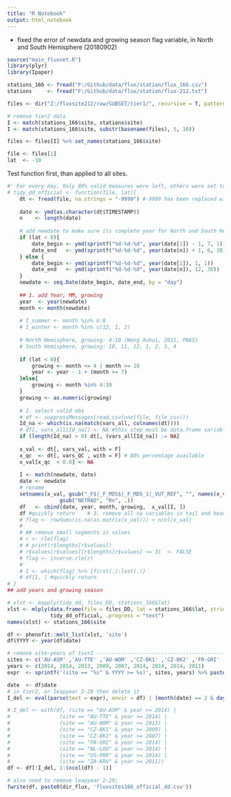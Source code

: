 ```yaml
---
title: "R Notebook"
output: html_notebook
---
```


- fixed the error of newdata and growing season flag variable, in North and 
South Hemisphere (20180902)

```r
source("main_fluxnet.R")
library(plyr)
library(Ipaper)

stations_166 <- fread("F:/Github/data/flux/station/flux_166.csv")
stations     <- fread("F:/Github/data/flux/station/flux-212.txt")

files <- dir("Z:/fluxsite212/raw/SUBSET/tier1/", recursive = T, pattern = "*.SUBSET_DD_*.", full.names = T)

# remove tier2 data
I <- match(stations_166$site, stations$site)
I <- match(stations_166$site, substr(basename(files), 5, 10))

files <- files[I] %>% set_names(stations_166$site)

file <- files[1]
lat  <- -10
```

Test function first, than applied to all sites.
```r
#' For every day, Only 80% valid measures were left, others were set to NA. 
# tidy_dd_official <- function(file, lat){
    dt <- fread(file, na.strings = "-9999") #-9999 has been replaced with na
    
    date <- ymd(as.character(dt$TIMESTAMP))
    n    <- length(date)
    
    # add newdate to make sure its complete year for North and South Hemisphere
    if (lat < 0){
        date_begin <- ymd(sprintf("%d-%d-%d", year(date[1]) - 1, 7, 1))
        date_end   <- ymd(sprintf("%d-%d-%d", year(date[n]) + 1, 6, 30))
    } else {
        date_begin <- ymd(sprintf("%d-%d-%d", year(date[1]), 1, 1))
        date_end   <- ymd(sprintf("%d-%d-%d", year(date[n]), 12, 30))
    }
    newdate <- seq.Date(date_begin, date_end, by = "day")
    
    ## 1. add Year, MM, growing
    year  <- year(newdate)
    month <- month(newdate)
    
    # I_summer <- month %in% 6:8
    # I_winter <- month %in% c(12, 1, 2)
    
    # North Hemisphere, growing: 4-10 (Wang Xuhui, 2011, PNAS)
    # South Hemisphere, growing: 10, 11, 12, 1, 2, 3, 4
    
    if (lat < 0){
        growing <- month <= 4 | month >= 10
        year <- year - 1 + (month >= 7)
    }else{
        growing <- month %in% 4:10
    }
    growing <- as.numeric(growing)
    
    # 2. select valid obs
    # df <- suppressMessages(read.csv(unz(file, file_csv))) 
    Id_na <- which(is.na(match(vars_all, colnames(dt))))
    # df[, vars_all[Id_na]] <- NA #this step must be data.frame variables
    if (length(Id_na) > 0) dt[, (vars_all[Id_na]) := NA]
    
    x_val <- dt[, vars_val, with = F]
    x_qc  <- dt[, vars_QC , with = F] # 80% percentage available
    x_val[x_qc  < 0.8] <- NA
    
    I <- match(newdate, date)
    date <- newdate
    # rename
    setnames(x_val, gsub("_F$|_F_MDS$|_F_MDS_1|_VUT_REF", "", names(x_val)) %>% 
                 gsub("NETRAD", "Rn", .))
    df   <- cbind(date, year, month, growing,  x_val[I, ])
    df #quickly return    # 3. remove all na variables in tail and head
    # flag <- rowSums(is.na(as.matrix(x_val))) < ncol(x_val)
    # 
    # ## remove small segments in values
    # r <- rle(flag)
    # # print(r$lengths[r$values])
    # r$values[r$values][r$lengths[r$values] <= 3]  <- FALSE
    # flag <- inverse.rle(r)
    # 
    # I <- which(flag) %>% {first(.):last(.)}
    # df[I, ] #quickly return
# }
## add years and growing season
```

```r
# xlst <- mapply(tidy_dd, files_DD, stations_166$lat)
xlst <- mlply(data.frame(file = files_DD, lat = stations_166$lat, stringsAsFactors = F), 
              tidy_dd_official, .progress = "text")
names(xlst) <- stations_166$site

df <- phenofit::melt_list(xlst, 'site')
df$YYYY <- year(df$date)

# remove site-years of tier2 ----------------------------------------------
sites <- c('AU-ASM' ,'AU-TTE' ,'AU-WOM' ,'CZ-BK1' ,'CZ-BK2' ,'FR-GRI' ,'NL-LOO' ,'US-PRR' ,'ZA-KRU')
years <- c(2014, 2014, 2013, 2009, 2007, 2014, 2014, 2014, 2011)
expr  <- sprintf('(site == "%s" & YYYY >= %s)', sites, years) %>% paste(collapse = " | \n")

date  <- df$date
# in tier2, or leapyear 2-29 then delete it
I_del <- eval(parse(text = expr), envir = df) | (month(date) == 2 & day(date) == 29)

# I_del <- with(df, (site == "AU-ASM" & year >= 2014) | 
#                (site == "AU-TTE" & year >= 2014) | 
#                (site == "AU-WOM" & year >= 2013) | 
#                (site == "CZ-BK1" & year >= 2009) | 
#                (site == "CZ-BK2" & year >= 2007) | 
#                (site == "FR-GRI" & year >= 2014) | 
#                (site == "NL-LOO" & year >= 2014) | 
#                (site == "US-PRR" & year >= 2014) | 
#                (site == "ZA-KRU" & year >= 2011))
df <- df[!I_del, 1:(ncol(df) - 1)]

# also need to remove leapyear 2-29;
fwrite(df, paste0(dir_flux, 'fluxsites166_official_dd.csv'))
```


